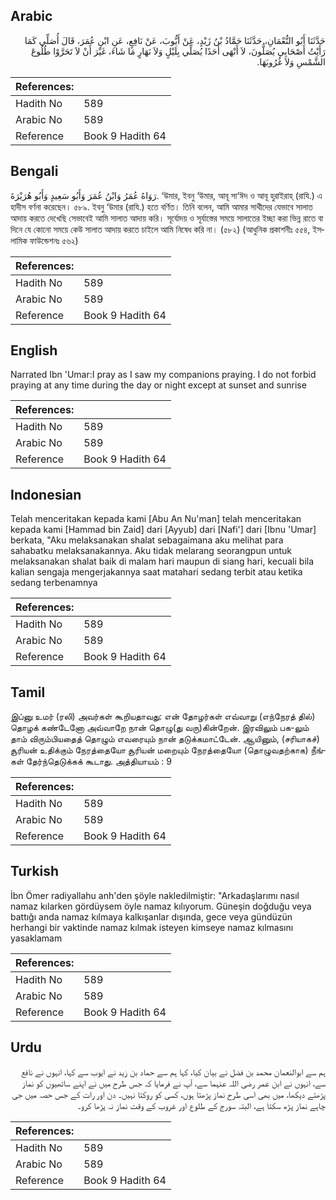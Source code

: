 ## Arabic


<div dir="rtl" lang="ar" style={{fontSize:'larger',backgroundColor:'#f8f9fa',padding:20}}>
حَدَّثَنَا أَبُو النُّعْمَانِ، حَدَّثَنَا حَمَّادُ بْنُ زَيْدٍ، عَنْ أَيُّوبَ، عَنْ نَافِعٍ، عَنِ ابْنِ عُمَرَ، قَالَ أُصَلِّي كَمَا رَأَيْتُ أَصْحَابِي يُصَلُّونَ، لاَ أَنْهَى أَحَدًا يُصَلِّي بِلَيْلٍ وَلاَ نَهَارٍ مَا شَاءَ، غَيْرَ أَنْ لاَ تَحَرَّوْا طُلُوعَ الشَّمْسِ وَلاَ غُرُوبَهَا‏.‏
</div>
<div style={{backgroundColor:'#f8f9fa',padding:20, marginBottom: 10}}><table> <thead> <tr> <th>References:</th> <th></th> </tr> </thead> <tbody><tr><td>Hadith No</td><td>589</td></tr><tr><td>Arabic No</td><td>589</td></tr><tr><td>Reference</td><td>Book 9 Hadith 64</td></tr></tbody></table></div>

## Bengali


<div dir="ltr" lang="bn" style={{fontSize:'larger',backgroundColor:'#f8f9fa',padding:20}}>
رَوَاهُ عُمَرُ وَابْنُ عُمَرَ وَأَبُو سَعِيدٍ وَأَبُو هُرَيْرَةَ. ‘উমার, ইবনু ‘উমার, আবূ সা‘ঈদ ও আবূ হুরাইরাহ্ (রাযি.) এ হাদীস বর্ণনা করেছেন। ৫৮৯. ইবনু ‘উমার (রাযি.) হতে বর্ণিত। তিনি বলেন, আমি আমার সাথীদের যেভাবে সালাত আদায় করতে দেখেছি সেভাবেই আমি সালাত আদায় করি। সূর্যোদয় ও সূর্যাস্তের সময়ে সালাতের ইচ্ছা করা ভিন্ন রাতে বা দিনে যে কোনো সময়ে কেউ সালাত আদায় করতে চাইলে আমি নিষেধ করি না। (৫৮২) (আধুনিক প্রকাশনীঃ ৫৫৪, ইসলামিক ফাউন্ডেশনঃ ৫৬২)
</div>
<div style={{backgroundColor:'#f8f9fa',padding:20, marginBottom: 10}}><table> <thead> <tr> <th>References:</th> <th></th> </tr> </thead> <tbody><tr><td>Hadith No</td><td>589</td></tr><tr><td>Arabic No</td><td>589</td></tr><tr><td>Reference</td><td>Book 9 Hadith 64</td></tr></tbody></table></div>

## English


<div dir="ltr" lang="en" style={{fontSize:'larger',backgroundColor:'#f8f9fa',padding:20}}>
Narrated Ibn 'Umar:I pray as I saw my companions praying. I do not forbid praying at any time during the day or night except at sunset and sunrise
</div>
<div style={{backgroundColor:'#f8f9fa',padding:20, marginBottom: 10}}><table> <thead> <tr> <th>References:</th> <th></th> </tr> </thead> <tbody><tr><td>Hadith No</td><td>589</td></tr><tr><td>Arabic No</td><td>589</td></tr><tr><td>Reference</td><td>Book 9 Hadith 64</td></tr></tbody></table></div>

## Indonesian


<div dir="ltr" lang="id" style={{fontSize:'larger',backgroundColor:'#f8f9fa',padding:20}}>
Telah menceritakan kepada kami [Abu An Nu'man] telah menceritakan kepada kami [Hammad bin Zaid] dari [Ayyub] dari [Nafi'] dari [Ibnu 'Umar] berkata, "Aku melaksanakan shalat sebagaimana aku melihat para sahabatku melaksanakannya. Aku tidak melarang seorangpun untuk melaksanakan shalat baik di malam hari maupun di siang hari, kecuali bila kalian sengaja mengerjakannya saat matahari sedang terbit atau ketika sedang terbenamnya
</div>
<div style={{backgroundColor:'#f8f9fa',padding:20, marginBottom: 10}}><table> <thead> <tr> <th>References:</th> <th></th> </tr> </thead> <tbody><tr><td>Hadith No</td><td>589</td></tr><tr><td>Arabic No</td><td>589</td></tr><tr><td>Reference</td><td>Book 9 Hadith 64</td></tr></tbody></table></div>

## Tamil


<div dir="ltr" lang="ta" style={{fontSize:'larger',backgroundColor:'#f8f9fa',padding:20}}>
இப்னு உமர் (ரலி) அவர்கள் கூறியதாவது: என் தோழர்கள் எவ்வாறு (எந்நேரத் தில்) தொழக் கண்டேனோ அவ்வாறே நான் தொழு(து வரு)கின்றேன். இரவிலும் பக-லும் தாம் விரும்பியதைத் தொழும் எவரையும் நான் தடுக்கமாட்டேன். ஆயினும், (சரியாகச்) சூரியன் உதிக்கும் நேரத்தையோ சூரியன் மறையும் நேரத்தையோ (தொழுவதற்காக) நீங்கள் தேர்ந்தெடுக்கக் கூடாது. அத்தியாயம் : 9
</div>
<div style={{backgroundColor:'#f8f9fa',padding:20, marginBottom: 10}}><table> <thead> <tr> <th>References:</th> <th></th> </tr> </thead> <tbody><tr><td>Hadith No</td><td>589</td></tr><tr><td>Arabic No</td><td>589</td></tr><tr><td>Reference</td><td>Book 9 Hadith 64</td></tr></tbody></table></div>

## Turkish


<div dir="ltr" lang="tr" style={{fontSize:'larger',backgroundColor:'#f8f9fa',padding:20}}>
İbn Ömer radiyallahu anh'den şöyle nakledilmiştir: "Arkadaşlarımı nasıl namaz kılarken gördüysem öyle namaz kılıyorum. Güneşin doğduğu veya battığı anda namaz kılmaya kalkışanlar dışında, gece veya gündüzün herhangi bir vaktinde namaz kılmak isteyen kimseye namaz kılmasını yasaklamam
</div>
<div style={{backgroundColor:'#f8f9fa',padding:20, marginBottom: 10}}><table> <thead> <tr> <th>References:</th> <th></th> </tr> </thead> <tbody><tr><td>Hadith No</td><td>589</td></tr><tr><td>Arabic No</td><td>589</td></tr><tr><td>Reference</td><td>Book 9 Hadith 64</td></tr></tbody></table></div>

## Urdu


<div dir="rtl" lang="ur" style={{fontSize:'larger',backgroundColor:'#f8f9fa',padding:20}}>
ہم سے ابوالنعمان محمد بن فضل نے بیان کیا، کہا ہم سے حماد بن زید نے ایوب سے کہا، انہوں نے نافع سے، انہوں نے ابن عمر رضی اللہ عنہما سے، آپ نے فرمایا کہ جس طرح میں نے اپنے ساتھیوں کو نماز پڑھتے دیکھا، میں بھی اسی طرح نماز پڑھتا ہوں، کسی کو روکتا نہیں۔ دن اور رات کے جس حصہ میں جی چاہے نماز پڑھ سکتا ہے، البتہ سورج کے طلوع اور غروب کے وقت نماز نہ پڑھا کرو۔
</div>
<div style={{backgroundColor:'#f8f9fa',padding:20, marginBottom: 10}}><table> <thead> <tr> <th>References:</th> <th></th> </tr> </thead> <tbody><tr><td>Hadith No</td><td>589</td></tr><tr><td>Arabic No</td><td>589</td></tr><tr><td>Reference</td><td>Book 9 Hadith 64</td></tr></tbody></table></div>